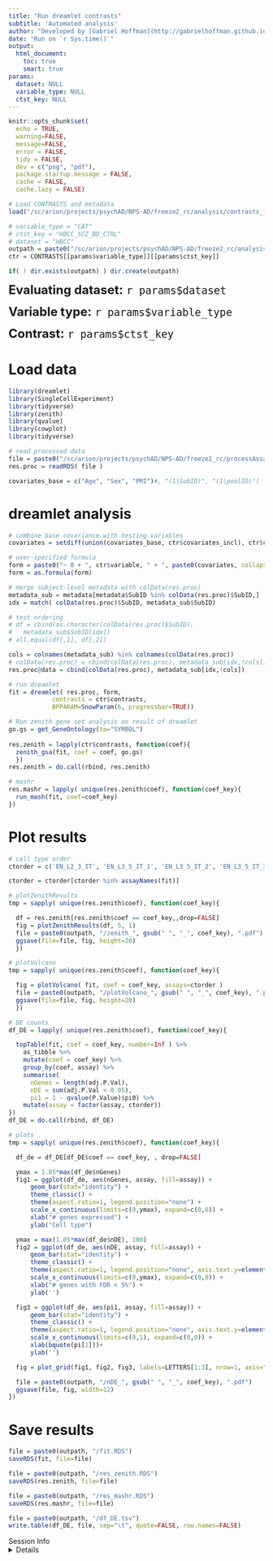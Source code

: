```yaml
---
title: "Run dreamlet contrasts"
subtitle: 'Automated analysis'
author: "Developed by [Gabriel Hoffman](http://gabrielhoffman.github.io/)"
date: "Run on `r Sys.time()`"
output: 
  html_document:
    toc: true
    smart: true
params:
  dataset: NULL
  variable_type: NULL
  ctst_key: NULL
---
```




<!--- 

# https://hoffmg01.hpc.mssm.edu/PsychAD_analysis/

cd /sc/arion/projects/CommonMind/hoffman/NPS-AD/work/nps_ad/analysis/freeze2/testing/
ml python git pandoc
git pull origin master

# Create jobs
Rscript write_contrast_jobs.R

# Goto folder
cd /sc/arion/projects/psychAD/NPS-AD/freeze2_rc/analysis


# rmarkdown::render("run_dreamlet_contrasts.Rmd")


DIR=/sc/arion/projects/CommonMind/hoffman/NPS-AD/work/nps_ad/analysis/freeze2/testing/

variable_type="CAT"
ctst_key="HBCC_SCZ_BD_CTRL"
dataset="HBCC"
OUTFILE=/sc/arion/projects/psychAD/NPS-AD/freeze2_rc/analysis/results/${ctst_key}/${ctst_key}
Rscript -e "rmarkdown::render(\"$DIR/run_dreamlet_contrasts.Rmd\", output_file = \"$OUTFILE\", 
params=list(dataset = \"$dataset\", variable_type = \"$variable_type\", ctst_key = \"$ctst_key\"))"


--->


```r
knitr::opts_chunk$set(
  echo = TRUE,
  warning=FALSE,
  message=FALSE,
  error = FALSE,
  tidy = FALSE,
  dev = c("png", "pdf"),
  package.startup.message = FALSE,
  cache = FALSE,
  cache.lazy = FALSE)
```


```r
# Load CONTRASTS and metadata
load("/sc/arion/projects/psychAD/NPS-AD/freeze2_rc/analysis/contrasts_for_dreamlet.Rdata")

# variable_type = "CAT"
# ctst_key = "HBCC_SCZ_BD_CTRL"
# dataset = "HBCC"
outpath = paste0("/sc/arion/projects/psychAD/NPS-AD/freeze2_rc/analysis/results/", params$ctst_key)
ctr = CONTRASTS[[params$variable_type]][[params$ctst_key]]

if( ! dir.exists(outpath) ) dir.create(outpath)
```


<font size="5">__Evaluating dataset:__ `r params$dataset` </font>

<font size="5">__Variable type:__ `r params$variable_type`</font>

<font size="5">__Contrast:__ `r params$ctst_key`</font>



# Load data
```r
library(dreamlet)
library(SingleCellExperiment)
library(tidyverse)
library(zenith)
library(qvalue)
library(cowplot)
library(tidyverse)

# read processed data
file = paste0("/sc/arion/projects/psychAD/NPS-AD/freeze2_rc/processAssays/", params$dataset, "_2023-02-28_12_36_processAssays_Channel_subclass.RDS")
res.proc = readRDS( file )

covariates_base = c("Age", "Sex", "PMI")#, "(1|SubID)", "(1|poolID)")
```

# dreamlet analysis
```r
# combine base covariance with testing variables
covariates = setdiff(union(covariates_base, ctr$covariates_incl), ctr$covariates_excl)

# user-specified formula
form = paste0("~ 0 + ", ctr$variable, " + ", paste0(covariates, collapse=" + "))
form = as.formula(form)

# merge subject-level metadata with colData(res.proc)
metadata_sub = metadata[metadata$SubID %in% colData(res.proc)$SubID,]
idx = match( colData(res.proc)$SubID, metadata_sub$SubID)

# test ordering
# df = cbind(as.character(colData(res.proc)$SubID), 
#   metadata_sub$SubID[idx])
# all.equal(df[,1], df[,2])

cols = colnames(metadata_sub) %in% colnames(colData(res.proc))
# colData(res.proc) = cbind(colData(res.proc), metadata_sub[idx,!cols])
res.proc@data = cbind(colData(res.proc), metadata_sub[idx,!cols])

# run dreamlet
fit = dreamlet( res.proc, form, 
            contrasts = ctr$contrasts, 
            BPPARAM=SnowParam(6, progressbar=TRUE))

# Run zenith gene set analysis on result of dreamlet
go.gs = get_GeneOntology(to="SYMBOL")
   
res.zenith = lapply(ctr$contrasts, function(coef){
  zenith_gsa(fit, coef = coef, go.gs)
  })   
res.zenith = do.call(rbind, res.zenith)

# mashr
res.mashr = lapply( unique(res.zenith$coef), function(coef_key){
  run_mash(fit, coef=coef_key)
})
```

# Plot results
```r
# cell type order
ctorder = c('EN_L2_3_IT', 'EN_L3_5_IT_1', 'EN_L3_5_IT_2', 'EN_L3_5_IT_3', 'EN_L5_6_NP', 'EN_L6_CT', 'EN_L6_IT', 'EN_NF', 'IN_ADARB2', 'IN_LAMP5', 'IN_PVALB', 'IN_PVALB_CHC', 'IN_SST', 'IN_VIP', 'Oligo', 'OPC', 'Astro', 'Micro_PVM', 'CD8_T', 'PC', 'VLMC','Endo', "Immune")

ctorder = ctorder[ctorder %in% assayNames(fit)]

# plotZenithResults
tmp = sapply( unique(res.zenith$coef), function(coef_key){

  df = res.zenith[res.zenith$coef == coef_key,,drop=FALSE]
  fig = plotZenithResults(df, 5, 1)
  file = paste0(outpath, "/zenith_", gsub(" ", "_", coef_key), ".pdf")
  ggsave(file=file, fig, height=20)
  })

# plotVolcano
tmp = sapply( unique(res.zenith$coef), function(coef_key){

  fig = plotVolcano( fit, coef = coef_key, assays=ctorder )
  file = paste0(outpath, "/plotVolcano_", gsub(" ", "_", coef_key), ".pdf")
  ggsave(file=file, fig, height=20)
  })

# DE counts
df_DE = lapply( unique(res.zenith$coef), function(coef_key){

  topTable(fit, coef = coef_key, number=Inf ) %>%
    as_tibble %>%
    mutate(coef = coef_key) %>%
    group_by(coef, assay) %>%
    summarise( 
      nGenes = length(adj.P.Val), 
      nDE = sum(adj.P.Val < 0.05),
      pi1 = 1 - qvalue(P.Value)$pi0) %>%
    mutate(assay = factor(assay, ctorder)) 
})
df_DE = do.call(rbind, df_DE)

# plots
tmp = sapply( unique(res.zenith$coef), function(coef_key){

  df_de = df_DE[df_DE$coef == coef_key, , drop=FALSE]

  ymax = 1.05*max(df_de$nGenes)
  fig1 = ggplot(df_de, aes(nGenes, assay, fill=assay)) + 
      geom_bar(stat="identity") + 
      theme_classic() +
      theme(aspect.ratio=1, legend.position="none") +
      scale_x_continuous(limits=c(0,ymax), expand=c(0,0)) +
      xlab("# genes expressed") +
      ylab("Cell type") 

  ymax = max(1.05*max(df_de$nDE), 100)
  fig2 = ggplot(df_de, aes(nDE, assay, fill=assay)) + 
      geom_bar(stat="identity") + 
      theme_classic() +
      theme(aspect.ratio=1, legend.position="none", axis.text.y=element_blank()) +
      scale_x_continuous(limits=c(0,ymax), expand=c(0,0)) +
      xlab("# genes with FDR < 5%") +
      ylab('')

  fig3 = ggplot(df_de, aes(pi1, assay, fill=assay)) + 
      geom_bar(stat="identity") + 
      theme_classic() +
      theme(aspect.ratio=1, legend.position="none", axis.text.y=element_blank()) +
      scale_x_continuous(limits=c(0,1), expand=c(0,0)) +
      xlab(bquote(pi[1]))+
      ylab('')

  fig = plot_grid(fig1, fig2, fig3, labels=LETTERS[1:3], nrow=1, axis="tblr", align="hv")

  file = paste0(outpath, "/nDE_", gsub(" ", "_", coef_key), ".pdf")
  ggsave(file, fig, width=12)
})

```

# Save results
```r
file = paste0(outpath, "/fit.RDS")
saveRDS(fit, file=file)

file = paste0(outpath, "/res_zenith.RDS")
saveRDS(res.zenith, file=file)

file = paste0(outpath, "/res_mashr.RDS")
saveRDS(res.mashr, file=file)

file = paste0(outpath, "/df_DE.tsv")
write.table(df_DE, file, sep="\t", quote=FALSE, row.names=FALSE)
```






Session Info
<details>
```r
sessionInfo()
```
</details>


